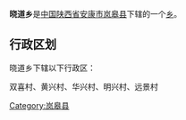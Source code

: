 {{中国乡级行政区
|行政区全称 = 晓道乡
|景观照片文件名 = 
|景观照片描述 = 
|汉语拼音 =
|其他语言 = 
|其他语言名称 = 
|位置图文件名 = 
|位置图描述 = 
|自定义图片=
|上级行政区 = [[陕西省|陕西省]][[安康市|安康市]][[岚皋县|岚皋县]]
|行政区类别 = [[乡级行政区|乡]]
|行政区划代码 = 
|行政区划 = 
|村委会 = 
|居委会 = 
|建置时间 = 
|领导职位 = 
|领导名称 = 
|政府驻地 = 
|毗邻 = 
|地理坐标 = 
|总面积 = 
|总人口 = 
|户籍人口 = 
|户籍人口年份 = 
|常住人口 = 
|常住人口年份 = 
|人口密度 = 
|GDP = 
|邮政编码 = 
|电话区号 = 
|官方网站 = 
|网站名称 = 
}}
'''晓道乡'''是[[中华人民共和国|中国]][[陕西省|陕西省]][[安康市|安康市]][[岚皋县|岚皋县]]下辖的一个[[乡级行政区|乡]]。

== 行政区划 ==
晓道乡下辖以下行政区：

双喜村、黄兴村、华兴村、明兴村、远景村

{{陕西小作品}}
{{岚皋县行政区划}}

[[Category:岚皋县|Category:岚皋县]]